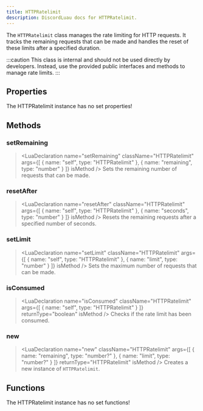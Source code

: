 ```yaml
---
title: HTTPRatelimit
description: DiscordLuau docs for HTTPRatelimit.
---
```

[//]: # (This file was automatically compiled through the Generator luau code under this repository)
[//]: # (if you want to edit the documentation of discord-luau, please write changes)
[//]: # (to the discord-luau repository itself, we extract the comments from discord-luau and translate)
[//]: # (them into markdown files that Nextra can interpret!)

[//]: # (----- DOCUMENT IMPORTS ----- )


[//]: # (----- DOCUMENT DESCRIPTION ----- )

The `HTTPRatelimit` class manages the rate limiting for HTTP requests. It tracks the remaining requests that can be made and handles the reset of these limits after a specified duration.

:::caution
This class is internal and should not be used directly by developers. Instead, use the provided public interfaces and methods to manage rate limits.
:::

[//]: # (----- DOCUMENT PROPERTIES ----- )

## Properties

The HTTPRatelimit instance has no set properties!

[//]: # (----- DOCUMENT METHODS ----- )

## Methods

### setRemaining

> <LuaDeclaration name="setRemaining" className="HTTPRatelimit" args={[ { name: "self", type: "HTTPRatelimit" }, { name: "remaining", type: "number" } ]} isMethod />
Sets the remaining number of requests that can be made.
### resetAfter

> <LuaDeclaration name="resetAfter" className="HTTPRatelimit" args={[ { name: "self", type: "HTTPRatelimit" }, { name: "seconds", type: "number" } ]} isMethod />
Resets the remaining requests after a specified number of seconds.
### setLimit

> <LuaDeclaration name="setLimit" className="HTTPRatelimit" args={[ { name: "self", type: "HTTPRatelimit" }, { name: "limit", type: "number" } ]} isMethod />
Sets the maximum number of requests that can be made.
### isConsumed

> <LuaDeclaration name="isConsumed" className="HTTPRatelimit" args={[ { name: "self", type: "HTTPRatelimit" } ]} returnType="boolean" isMethod />
Checks if the rate limit has been consumed.
### new

> <LuaDeclaration name="new" className="HTTPRatelimit" args={[ { name: "remaining", type: "number?" }, { name: "limit", type: "number?" } ]} returnType="HTTPRatelimit" isMethod />
Creates a new instance of `HTTPRatelimit`.

[//]: # (----- DOCUMENT FUNCTIONS ----- )

## Functions

The HTTPRatelimit instance has no set functions!

